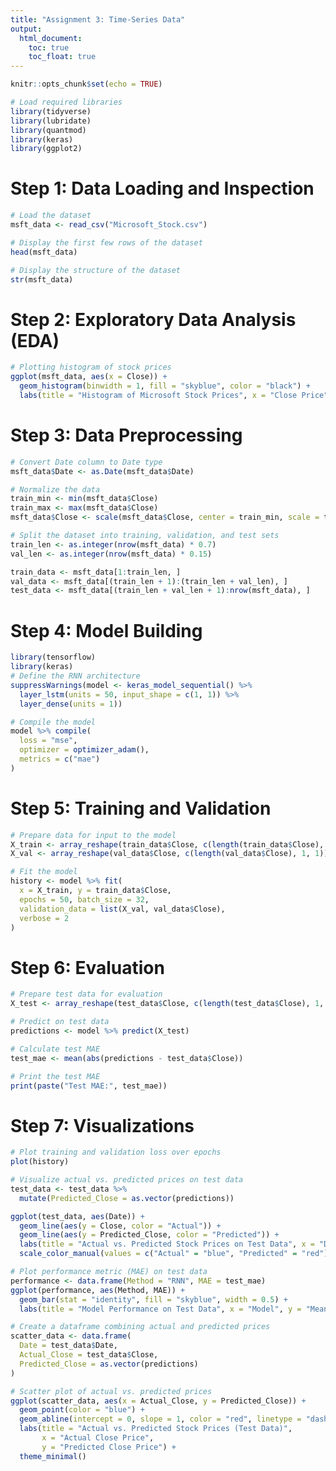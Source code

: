 ---
title: "Assignment 3: Time-Series Data"
output:
  html_document:
    toc: true
    toc_float: true
---

```{r setup, include=FALSE}
knitr::opts_chunk$set(echo = TRUE)
```

```{r}
# Load required libraries
library(tidyverse)
library(lubridate)
library(quantmod)
library(keras)
library(ggplot2)
```

# Step 1: Data Loading and Inspection

```{r}
# Load the dataset
msft_data <- read_csv("Microsoft_Stock.csv")
```

```{r}
# Display the first few rows of the dataset
head(msft_data)
```

```{r}
# Display the structure of the dataset
str(msft_data)
```

# Step 2: Exploratory Data Analysis (EDA)

```{r}
# Plotting histogram of stock prices
ggplot(msft_data, aes(x = Close)) +
  geom_histogram(binwidth = 1, fill = "skyblue", color = "black") +
  labs(title = "Histogram of Microsoft Stock Prices", x = "Close Price", y = "Frequency")
```

# Step 3: Data Preprocessing

```{r}
# Convert Date column to Date type
msft_data$Date <- as.Date(msft_data$Date)
```

```{r}
# Normalize the data
train_min <- min(msft_data$Close)
train_max <- max(msft_data$Close)
msft_data$Close <- scale(msft_data$Close, center = train_min, scale = train_max - train_min)
```

```{r}
# Split the dataset into training, validation, and test sets
train_len <- as.integer(nrow(msft_data) * 0.7)
val_len <- as.integer(nrow(msft_data) * 0.15)

train_data <- msft_data[1:train_len, ]
val_data <- msft_data[(train_len + 1):(train_len + val_len), ]
test_data <- msft_data[(train_len + val_len + 1):nrow(msft_data), ]
```


# Step 4: Model Building

```{r}
library(tensorflow)
library(keras)
# Define the RNN architecture
suppressWarnings(model <- keras_model_sequential() %>%
  layer_lstm(units = 50, input_shape = c(1, 1)) %>%
  layer_dense(units = 1))
```

```{r}
# Compile the model
model %>% compile(
  loss = "mse",
  optimizer = optimizer_adam(),
  metrics = c("mae")
)
```

# Step 5: Training and Validation

```{r}
# Prepare data for input to the model
X_train <- array_reshape(train_data$Close, c(length(train_data$Close), 1, 1))
X_val <- array_reshape(val_data$Close, c(length(val_data$Close), 1, 1))
```

```{r}
# Fit the model
history <- model %>% fit(
  x = X_train, y = train_data$Close,
  epochs = 50, batch_size = 32,
  validation_data = list(X_val, val_data$Close),
  verbose = 2
)
```

# Step 6: Evaluation

```{r}
# Prepare test data for evaluation
X_test <- array_reshape(test_data$Close, c(length(test_data$Close), 1, 1))
```

```{r}
# Predict on test data
predictions <- model %>% predict(X_test)
```

```{r}
# Calculate test MAE
test_mae <- mean(abs(predictions - test_data$Close))
```

```{r}
# Print the test MAE
print(paste("Test MAE:", test_mae))
```

# Step 7: Visualizations

```{r}
# Plot training and validation loss over epochs
plot(history) 
```

```{r}
# Visualize actual vs. predicted prices on test data
test_data <- test_data %>%
  mutate(Predicted_Close = as.vector(predictions))

ggplot(test_data, aes(Date)) +
  geom_line(aes(y = Close, color = "Actual")) +
  geom_line(aes(y = Predicted_Close, color = "Predicted")) +
  labs(title = "Actual vs. Predicted Stock Prices on Test Data", x = "Date", y = "Close Price") +
  scale_color_manual(values = c("Actual" = "blue", "Predicted" = "red"))
```

```{r}
# Plot performance metric (MAE) on test data
performance <- data.frame(Method = "RNN", MAE = test_mae)
ggplot(performance, aes(Method, MAE)) +
  geom_bar(stat = "identity", fill = "skyblue", width = 0.5) +
  labs(title = "Model Performance on Test Data", x = "Model", y = "Mean Absolute Error")
```

```{r}
# Create a dataframe combining actual and predicted prices
scatter_data <- data.frame(
  Date = test_data$Date,
  Actual_Close = test_data$Close,
  Predicted_Close = as.vector(predictions)
)

# Scatter plot of actual vs. predicted prices
ggplot(scatter_data, aes(x = Actual_Close, y = Predicted_Close)) +
  geom_point(color = "blue") +
  geom_abline(intercept = 0, slope = 1, color = "red", linetype = "dashed") +
  labs(title = "Actual vs. Predicted Stock Prices (Test Data)",
       x = "Actual Close Price",
       y = "Predicted Close Price") +
  theme_minimal()
```
